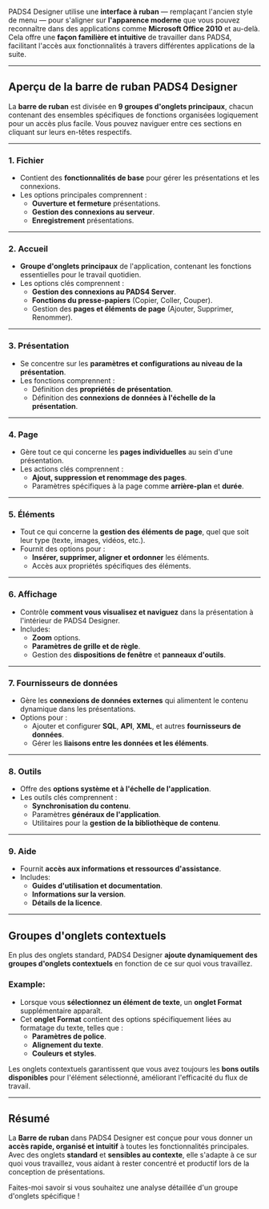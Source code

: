 PADS4 Designer utilise une **interface à ruban** — remplaçant l'ancien style de menu — pour s'aligner sur **l'apparence moderne** que vous pouvez reconnaître dans des applications comme **Microsoft Office 2010** et au-delà. Cela offre une **façon familière et intuitive** de travailler dans PADS4, facilitant l'accès aux fonctionnalités à travers différentes applications de la suite.

***

## **Aperçu de la barre de ruban PADS4 Designer**

La **barre de ruban** est divisée en **9 groupes d'onglets principaux**, chacun contenant des ensembles spécifiques de fonctions organisées logiquement pour un accès plus facile. Vous pouvez naviguer entre ces sections en cliquant sur leurs en-têtes respectifs.

***

### **1. Fichier**

* Contient des **fonctionnalités de base** pour gérer les présentations et les connexions.
* Les options principales comprennent :
  * **Ouverture et fermeture** présentations.
  * **Gestion des connexions au serveur**.
  * **Enregistrement** présentations.

***

### **2. Accueil**

* **Groupe d'onglets principaux** de l'application, contenant les fonctions essentielles pour le travail quotidien.
* Les options clés comprennent :
  * **Gestion des connexions au PADS4 Server**.
  * **Fonctions du presse-papiers** (Copier, Coller, Couper).
  * Gestion des **pages et éléments de page** (Ajouter, Supprimer, Renommer).

***

### **3. Présentation**

* Se concentre sur les **paramètres et configurations au niveau de la présentation**.
* Les fonctions comprennent :
  * Définition des **propriétés de présentation**.
  * Définition des **connexions de données à l'échelle de la présentation**.

***

### **4. Page**

* Gère tout ce qui concerne les **pages individuelles** au sein d'une présentation.
* Les actions clés comprennent :
  * **Ajout, suppression et renommage des pages**.
  * Paramètres spécifiques à la page comme **arrière-plan** et **durée**.

***

### **5. Éléments**

* Tout ce qui concerne la **gestion des éléments de page**, quel que soit leur type (texte, images, vidéos, etc.).
* Fournit des options pour :
  * **Insérer, supprimer, aligner et ordonner** les éléments.
  * Accès aux propriétés spécifiques des éléments.

***

### **6. Affichage**

* Contrôle **comment vous visualisez et naviguez** dans la présentation à l'intérieur de PADS4 Designer.
* Includes:
  * **Zoom** options.
  * **Paramètres de grille et de règle**.
  * Gestion des **dispositions de fenêtre** et **panneaux d'outils**.

***

### **7. Fournisseurs de données**

* Gère les **connexions de données externes** qui alimentent le contenu dynamique dans les présentations.
* Options pour :
  * Ajouter et configurer **SQL**, **API**, **XML**, et autres **fournisseurs de données**.
  * Gérer les **liaisons entre les données et les éléments**.

***

### **8. Outils**

* Offre des **options système et à l'échelle de l'application**.
* Les outils clés comprennent :
  * **Synchronisation du contenu**.
  * Paramètres **généraux de l'application**.
  * Utilitaires pour la **gestion de la bibliothèque de contenu**.

***

### **9. Aide**

* Fournit **accès aux informations et ressources d'assistance**.
* Includes:
  * **Guides d'utilisation et documentation**.
  * **Informations sur la version**.
  * **Détails de la licence**.

***

## **Groupes d'onglets contextuels**

En plus des onglets standard, PADS4 Designer **ajoute dynamiquement des groupes d'onglets contextuels** en fonction de ce sur quoi vous travaillez.

### **Example:**

* Lorsque vous **sélectionnez un élément de texte**, un **onglet Format** supplémentaire apparaît.
* Cet **onglet Format** contient des options spécifiquement liées au formatage du texte, telles que :
  * **Paramètres de police**.
  * **Alignement du texte**.
  * **Couleurs et styles**.

Les onglets contextuels garantissent que vous avez toujours les **bons outils disponibles** pour l'élément sélectionné, améliorant l'efficacité du flux de travail.

***

## **Résumé**

La **Barre de ruban** dans PADS4 Designer est conçue pour vous donner un **accès rapide, organisé et intuitif** à toutes les fonctionnalités principales. Avec des onglets **standard** et **sensibles au contexte**, elle s'adapte à ce sur quoi vous travaillez, vous aidant à rester concentré et productif lors de la conception de présentations.

Faites-moi savoir si vous souhaitez une analyse détaillée d'un groupe d'onglets spécifique !
